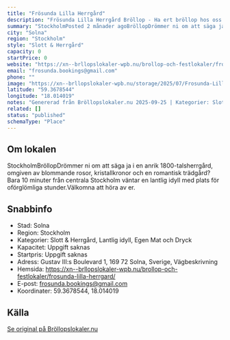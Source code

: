 ```yaml
---
title: "Frösunda Lilla Herrgård"
description: "Frösunda Lilla Herrgård Bröllop - Ha ert bröllop hos oss på Frösunda Lilla Herrgård. Se vår fina Bröllopslokal. Skicka förfrågan så hjälper vi Er!"
summary: "StockholmPosted 2 månader agoBröllopDrömmer ni om att säga ja i en anrik 1800-talsherrgård, omgiven av blommande rosor, kristallkronor och en romantisk trädgård?Bara 10 minuter från centrala…"
city: "Solna"
region: "Stockholm"
style: "Slott & Herrgård"
capacity: 0
startPrice: 0
website: "https://xn--brllopslokaler-wpb.nu/brollop-och-festlokaler/frosunda-lilla-herrgard/"
email: "frosunda.bookings@gmail.com"
phone: ""
image: "https://xn--brllopslokaler-wpb.nu/storage/2025/07/Frosunda-Lilla-Herrgard-Brollopslokal-solna-brollop-stokckholm.webp"
latitude: "59.3678544"
longitude: "18.014019"
notes: "Genererad från Bröllopslokaler.nu 2025-09-25 | Kategorier: Slott & Herrgård, Lantlig idyll, Egen Mat och Dryck"
related: []
status: "published"
schemaType: "Place"
---
```


## Om lokalen

StockholmBröllopDrömmer ni om att säga ja i en anrik 1800-talsherrgård, omgiven av blommande rosor, kristallkronor och en romantisk trädgård?Bara 10 minuter från centrala Stockholm väntar en lantlig idyll med plats för oförglömliga stunder.Välkomna att höra av er.

## Snabbinfo

- Stad: Solna
- Region: Stockholm
- Kategorier: Slott & Herrgård, Lantlig idyll, Egen Mat och Dryck
- Kapacitet: Uppgift saknas
- Startpris: Uppgift saknas
- Adress: Gustav III:s Boulevard 1, 169 72 Solna, Sverige, Vägbeskrivning
- Hemsida: https://xn--brllopslokaler-wpb.nu/brollop-och-festlokaler/frosunda-lilla-herrgard/
- E-post: frosunda.bookings@gmail.com
- Koordinater: 59.3678544, 18.014019

## Källa

[Se original på Bröllopslokaler.nu](https://xn--brllopslokaler-wpb.nu/brollop-och-festlokaler/frosunda-lilla-herrgard/)
